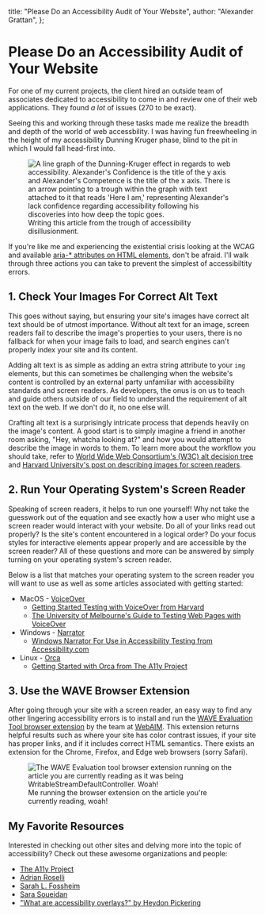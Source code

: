 
  title: "Please Do an Accessibility Audit of Your Website",
  author: "Alexander Grattan",
};

# Please Do an Accessibility Audit of Your Website

For one of my current projects, the client hired an outside team of associates dedicated to accessibility to come in and review one of their web applications. They found _a lot_ of issues (270 to be exact).

Seeing this and working through these tasks made me realize the breadth and depth of the world of web accessbility. I was having fun freewheeling in the height of my accessibility Dunning Kruger phase, blind to the pit in which I would fall head-first into.

<figure>
  <Image
    src={DunningKruger}
    alt="A line graph of the Dunning-Kruger effect in regards to web accessibility. Alexander's Confidence is the title of the y axis and Alexander's Competence is the title of the x axis. There is an arrow pointing to a trough within the graph with text attached to it that reads 'Here I am,' representing Alexander's lack confidence regarding accessibility following his discoveries into how deep the topic goes."
  />
  <figcaption>
    Writing this article from the trough of accessibility disillusionment.
  </figcaption>
</figure>

If you're like me and experiencing the existential crisis looking at the WCAG and available [aria-\* attributes on HTML elements](https://developer.mozilla.org/en-US/docs/Web/Accessibility/ARIA/Attributes), don't be afraid. I'll walk through three actions you can take to prevent the simplest of accessibiltity errors.

## 1. Check Your Images For Correct Alt Text

This goes without saying, but ensuring your site's images have correct alt text should be of utmost importance. Without alt text for an image, screen readers fail to describe the image's properties to your users, there is no fallback for when your image fails to load, and search engines can't properly index your site and its content.

Adding alt text is as simple as adding an extra string attribute to your `img` elements, but this can sometimes be challenging when the website's content is controlled by an external party unfamiliar with accessibility standards and screen readers. As developers, the onus is on us to teach and guide others outside of our field to understand the requirement of alt text on the web. If we don't do it, no one else will.

Crafting alt text is a surprisingly intricate process that depends heavily on the image's content. A good start is to simply imagine a friend in another room asking, "Hey, whatcha looking at?" and how you would attempt to describe the image in words to them. To learn more about the workflow you should take, refer to [World Wide Web Consortium's (W3C) alt decision tree](https://www.w3.org/WAI/tutorials/images/decision-tree/) and [Harvard University's post on describing images for screen readers](https://accessibility.huit.harvard.edu/describe-content-images).

## 2. Run Your Operating System's Screen Reader

Speaking of screen readers, it helps to run one yourself! Why not take the guesswork out of the equation and see exactly how a user who might use a screen reader would interact with your website. Do all of your links read out properly? Is the site's content encountered in a logical order? Do your focus styles for interactive elements appear properly and are accessible by the screen reader? All of these questions and more can be answered by simply turning on your operating system's screen reader.

Below is a list that matches your operating system to the screen reader you will want to use as well as some articles associated with getting started:

- MacOS - [VoiceOver](https://support.apple.com/guide/voiceover/welcome/mac)
  - [Getting Started Testing with VoiceOver from Harvard](https://accessibility.huit.harvard.edu/voiceover)
  - [The University of Melbourne's Guide to Testing Web Pages with VoiceOver](https://www.unimelb.edu.au/accessibility/tools/testing-web-pages-with-voiceover)
- Windows - [Narrator](https://support.microsoft.com/en-us/windows/complete-guide-to-narrator-e4397a0d-ef4f-b386-d8ae-c172f109bdb1)
  - [Windows Narrator For Use in Accessibility Testing from Accessibility.com](https://www.accessibility.com/blog/windows-narrator-for-use-in-accessibility-testing)
- Linux - [Orca](https://help.gnome.org/users/orca/stable)
  - [Getting Started with Orca from The A11y Project](https://www.a11yproject.com/posts/getting-started-with-orca)

## 3. Use the WAVE Browser Extension

After going through your site with a screen reader, an easy way to find any other lingering accessibility errors is to install and run the [WAVE Evaluation Tool browser extension](https://wave.webaim.org) by the team at [WebAIM](https://webaim.org). This extension returns helpful results such as where your site has color contrast issues, if your site has proper links, and if it includes correct HTML semantics. There exists an extension for the Chrome, Firefox, and Edge web browsers (sorry Safari).

<figure>
  <Image
    src={WAVEEvaluationTool}
    alt="The WAVE Evaluation tool browser extension running on the article you are currently reading as it was being WritableStreamDefaultController. Woah!"
  />
  <figcaption>
    Me running the browser extension on the article you're currently reading,
    woah!
  </figcaption>
</figure>

## My Favorite Resources

Interested in checking out other sites and delving more into the topic of accessibility? Check out these awesome organizations and people:

- [The A11y Project](https://www.a11yproject.com)
- [Adrian Roselli](https://adrianroselli.com)
- [Sarah L. Fossheim](https://fossheim.io)
- [Sara Soueidan](https://www.sarasoueidan.com)
- ["What are accessibility overlays?" by Heydon Pickering](https://youtu.be/uNM8FR3yzWg?si=onhOxBwdXnWrgJus)
